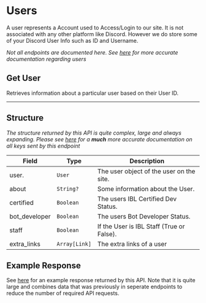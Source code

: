 
# Users

A user represents a Account used to Access/Login to our site.
It is not associated with any other platform like Discord.
However we do store some of your Discord User Info such as ID and Username.

_Not all endpoints are documented here. See [here](https://spider.infinitybots.gg/docs#tag--Users) for more accurate documentation regarding users_


## Get User

<HTTPHeader type="GET" path="users/:user_id" />

Retrieves information about a particular user based on their User ID.

---

## Structure

_The structure returned by this API is quite complex, large and always expanding. Please see [here](https://spider.infinitybots.gg/docs#get-/users/-id-) for a **much** more accurate documentation on all keys sent by this endpoint_

| Field         | Type      | Description                                    |
| ------------- | --------- | ---------------------------------------------- |
| user.         | `User`    | The user object of the user on the site.       |
| about         | `String?`  | Some information about the User.              |
| certified     | `Boolean` | The users IBL Certified Dev Status.            |
| bot_developer | `Boolean` | The users Bot Developer Status.                |
| staff         | `Boolean` | If the User is IBL Staff (True or False).      |
| extra_links   | `Array[Link]` | The extra links of a user                  |

## Example Response

See [here](https://spider.infinitybots.gg/docs#get-/users/-id-) for an example response returned by this API. Note that it is quite large and  combines data that was previously in seperate endpoints to reduce the number of required API requests.
